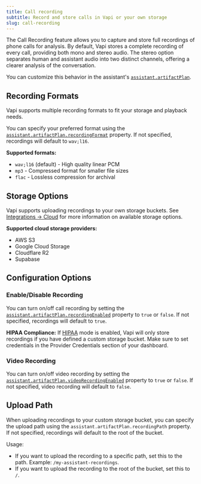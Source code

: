 ```yaml
---
title: Call recording
subtitle: Record and store calls in Vapi or your own storage
slug: call-recording
---
```


The Call Recording feature allows you to capture and store full recordings of phone calls for analysis. By default, Vapi stores a complete recording of every call, providing both mono and stereo audio. The stereo option separates human and assistant audio into two distinct channels, offering a clearer analysis of the conversation.

You can customize this behavior in the assistant's [`assistant.artifactPlan`](/api-reference/assistants/create#request.body.artifactPlan).

## Recording Formats

Vapi supports multiple recording formats to fit your storage and playback needs.

You can specify your preferred format using the [`assistant.artifactPlan.recordingFormat`](/api-reference/assistants/create#request.body.artifactPlan.recordingFormat) property. If not specified, recordings will default to `wav;l16`.

**Supported formats:**
- `wav;l16` (default) - High quality linear PCM
- `mp3` - Compressed format for smaller file sizes  
- `flac` - Lossless compression for archival

## Storage Options

Vapi supports uploading recordings to your own storage buckets. See [Integrations -> Cloud](/providers/cloud/s3) for more information on available storage options.

**Supported cloud storage providers:**
- AWS S3
- Google Cloud Storage  
- Cloudflare R2
- Supabase

## Configuration Options

### Enable/Disable Recording

You can turn on/off call recording by setting the [`assistant.artifactPlan.recordingEnabled`](/api-reference/assistants/create#request.body.artifactPlan.recordingEnabled) property to `true` or `false`. If not specified, recordings will default to `true`.

**HIPAA Compliance:** If [HIPAA](/security-and-privacy/hipaa) mode is enabled, Vapi will only store recordings if you have defined a custom storage bucket. Make sure to set credentials in the Provider Credentials section of your dashboard.

### Video Recording

You can turn on/off video recording by setting the [`assistant.artifactPlan.videoRecordingEnabled`](/api-reference/assistants/create#request.body.artifactPlan.videoRecordingEnabled) property to `true` or `false`. If not specified, video recording will default to `false`.

## Upload Path

When uploading recordings to your custom storage bucket, you can specify the upload path using the `assistant.artifactPlan.recordingPath` property. If not specified, recordings will default to the root of the bucket.

Usage:
- If you want to upload the recording to a specific path, set this to the path. Example: `/my-assistant-recordings`.
- If you want to upload the recording to the root of the bucket, set this to `/`.

